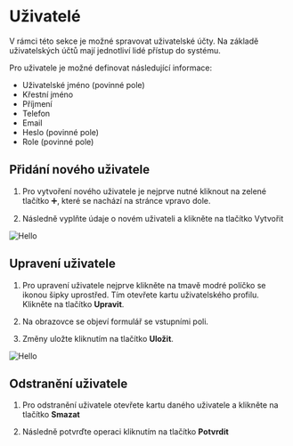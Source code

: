 # Uživatelé

V rámci této sekce je možné spravovat uživatelské účty. 
Na základě uživatelských účtů mají jednotliví lidé přístup do systému.

Pro uživatele je možné definovat následující informace:

- Uživatelské jméno (povinné pole)
- Křestní jméno
- Příjmení
- Telefon
- Email
- Heslo (povinné pole)
- Role (povinné pole)

## Přidání nového uživatele

1. Pro vytvoření nového uživatele je nejprve nutné kliknout na zelené tlačítko ➕, které se nachází na stránce vpravo dole.

2. Následně vyplňte údaje o novém uživateli a klikněte na tlačítko Vytvořit

![Hello](/images/users-new.PNG)


## Upravení uživatele

1. Pro upravení uživatele nejprve klikněte na tmavě modré políčko se ikonou šipky uprostřed. Tím otevřete kartu uživatelského profilu. Klikněte na tlačítko **Upravit**.

2. Na obrazovce se objeví formulář se vstupními poli.

3. Změny uložte kliknutím na tlačítko **Uložit**.

![Hello](/images/users-edit.PNG)

## Odstranění uživatele

1. Pro odstranění uživatele otevřete kartu daného uživatele a klikněte na tlačítko **Smazat**

2. Následně potvrďte operaci kliknutím na tlačítko **Potvrdit**

